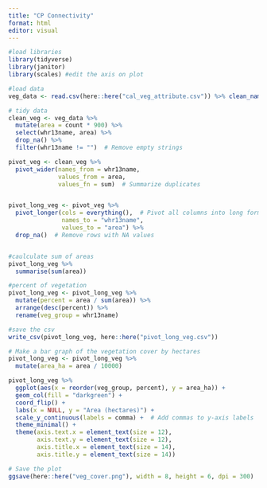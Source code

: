 ```yaml
---
title: "CP Connectivity"
format: html
editor: visual
---
```


```r
#load libraries
library(tidyverse)
library(janitor)
library(scales) #edit the axis on plot
```

```r
#load data
veg_data <- read.csv(here::here("cal_veg_attribute.csv")) %>% clean_names()
```


```r
# tidy data
clean_veg <- veg_data %>% 
  mutate(area = count * 900) %>%
  select(whr13name, area) %>% 
  drop_na() %>%
  filter(whr13name != "")  # Remove empty strings

pivot_veg <- clean_veg %>%
  pivot_wider(names_from = whr13name, 
              values_from = area, 
              values_fn = sum)  # Summarize duplicates


pivot_long_veg <- pivot_veg %>%
  pivot_longer(cols = everything(),  # Pivot all columns into long format
               names_to = "whr13name", 
               values_to = "area") %>%
  drop_na()  # Remove rows with NA values


#caulculate sum of areas
pivot_long_veg %>% 
  summarise(sum(area))
```
```r
#percent of vegetation 
pivot_long_veg <- pivot_long_veg %>% 
  mutate(percent = area / sum(area)) %>% 
  arrange(desc(percent)) %>% 
  rename(veg_group = whr13name) 

#save the csv
write_csv(pivot_long_veg, here::here("pivot_long_veg.csv"))

```



```r
# Make a bar graph of the vegetation cover by hectares
pivot_long_veg <- pivot_long_veg %>% 
  mutate(area_ha = area / 10000)

pivot_long_veg %>% 
  ggplot(aes(x = reorder(veg_group, percent), y = area_ha)) +
  geom_col(fill = "darkgreen") +
  coord_flip() +
  labs(x = NULL, y = "Area (hectares)") +
  scale_y_continuous(labels = comma) +  # Add commas to y-axis labels
  theme_minimal() +
  theme(axis.text.x = element_text(size = 12),  
        axis.text.y = element_text(size = 12), 
        axis.title.x = element_text(size = 14), 
        axis.title.y = element_text(size = 14))

# Save the plot
ggsave(here::here("veg_cover.png"), width = 8, height = 6, dpi = 300)
```

